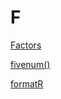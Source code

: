 # F {-}

[Factors](https://linkedin-learning.pxf.io/rweekly_factor)

[fivenum()](https://linkedin-learning.pxf.io/rweekly_pipeline)

[formatR](https://linkedin-learning.pxf.io/rweekly_styleguides)
